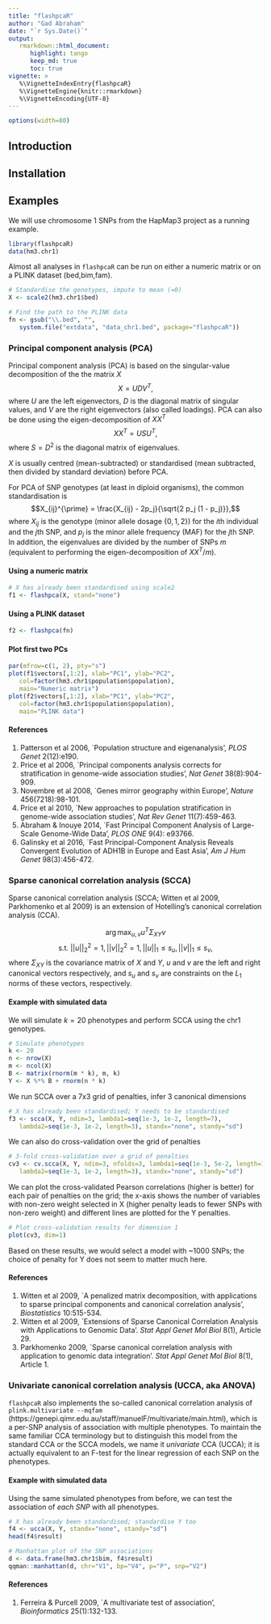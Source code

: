 ```yaml
---
title: "flashpcaR"
author: "Gad Abraham"
date: "`r Sys.Date()`"
output:
   rmarkdown::html_document:
      highlight: tango
      keep_md: true
      toc: true
vignette: >
   %\VignetteIndexEntry{flashpcaR}
   %\VignetteEngine{knitr::rmarkdown}
   %\VignetteEncoding{UTF-8}
---
```


```r
options(width=80)
```

## Introduction

## Installation

## Examples

We will use chromosome 1 SNPs from the HapMap3 project as a running example.


```r
library(flashpcaR)
data(hm3.chr1)
```

Almost all analyses in `flashpcaR` can be run on either a numeric matrix or on a PLINK dataset (bed,bim,fam).

```r
# Standardise the genotypes, impute to mean (=0)
X <- scale2(hm3.chr1$bed)
```

```r
# Find the path to the PLINK data
fn <- gsub("\\.bed", "",
   system.file("extdata", "data_chr1.bed", package="flashpcaR"))
```

### Principal component analysis (PCA)

Principal component analysis (PCA) is based on the singular-value decomposition
of the the matrix $X$
$$X = U D V^T,$$
where $U$ are the left eigenvectors, $D$ is the diagonal matrix of singular values, and $V$ are the right eigenvectors (also called loadings). PCA can also be done using the eigen-decomposition of $X X^T$
$$X X^T = U S U^T,$$ where $S=D^2$ is the diagonal matrix of eigenvalues.

$X$ is usually centred (mean-subtracted) or standardised (mean subtracted, then divided by standard deviation) before PCA.

For PCA of SNP genotypes (at least in diploid organisms), the common standardisation is
$$X_{ij}^{\prime} = \frac{X_{ij} - 2p_j}{\sqrt{2 p_j (1 - p_j)}},$$
where $X_{ij}$ is the genotype (minor allele dosage $\{0, 1, 2\}$) for the $i$th individual and the $j$th SNP, and $p_j$ is the minor allele frequency (MAF) for the $j$th SNP. In addition, the eigenvalues are divided by the number of SNPs $m$ (equivalent to performing the eigen-decomposition of $XX^T/m$).

#### Using a numeric matrix
```r
# X has already been standardised using scale2
f1 <- flashpca(X, stand="none")
```

#### Using a PLINK dataset
```r
f2 <- flashpca(fn)
```

#### Plot first two PCs
```r
par(mfrow=c(1, 2), pty="s")
plot(f1$vectors[,1:2], xlab="PC1", ylab="PC2",
   col=factor(hm3.chr1$population$population),
   main="Numeric matrix")
plot(f2$vectors[,1:2], xlab="PC1", ylab="PC2",
   col=factor(hm3.chr1$population$population),
   main="PLINK data")
```

#### References

1. Patterson et al 2006, `Population structure and eigenanalysis', _PLOS Genet_ 2(12):e190.
2. Price et al 2006, `Principal components analysis corrects for stratification in genome-wide association studies', _Nat Genet_ 38(8):904-909.
3. Novembre et al 2008, `Genes mirror geography within Europe', _Nature_ 456(7218):98-101.
4. Price et al 2010, `New approaches to population stratification in genome-wide association studies',
_Nat Rev Genet_ 11(7):459-463.
5. Abraham & Inouye 2014, `Fast Principal Component Analysis of Large-Scale Genome-Wide Data',
_PLOS ONE_  9(4): e93766.
6. Galinsky et al 2016, `Fast Principal-Component Analysis Reveals Convergent Evolution of ADH1B in Europe and East Asia', _Am J Hum Genet_ 98(3):456-472.

### Sparse canonical correlation analysis (SCCA)

Sparse canonical correlation analysis (SCCA; Witten et al 2009, Parkhomenko et al 2009) is an extension of
Hotelling's canonical correlation analysis (CCA).

$$\arg \max_{u, v} u^T \Sigma_{XY} v$$
$$\mbox{ s.t. } ||u||_2^2=1, ||v||_2^2=1, ||u||_1\le s_u, ||v||_1\le s_v,$$
where $\Sigma_{XY}$ is the covariance matrix of $X$ and $Y$, $u$ and $v$ are the left and right canonical vectors respectively, and $s_u$ and $s_v$ are constraints on the $L_1$ norms of these vectors, respectively.

#### Example with simulated data

We will simulate $k=20$ phenotypes and perform SCCA using the chr1 genotypes.

```r
# Simulate phenotypes
k <- 20
n <- nrow(X)
m <- ncol(X)
B <- matrix(rnorm(m * k), m, k)
Y <- X %*% B + rnorm(n * k)
```

We run SCCA over a 7x3 grid of penalties, infer 3 canonical dimensions
```r
# X has already been standardised; Y needs to be standardised
f3 <- scca(X, Y, ndim=3, lambda1=seq(1e-3, 1e-2, length=7),
   lambda2=seq(1e-3, 1e-2, length=3), standx="none", standy="sd")
```

We can also do cross-validation over the grid of penalties
```r
# 3-fold cross-validation over a grid of penalties
cv3 <- cv.scca(X, Y, ndim=3, nfolds=3, lambda1=seq(1e-3, 5e-2, length=7),
   lambda2=seq(1e-3, 1e-2, length=3), standx="none", standy="sd")
```

We can plot the cross-validated Pearson correlations (higher is better)
for each pair of penalties on the grid; the x-axis shows the number
of variables with non-zero weight selected in X (higher penalty leads
to fewer SNPs with non-zero weight) and different lines are plotted
for the Y penalties.
```r
# Plot cross-validation results for dimension 1
plot(cv3, dim=1)
```
Based on these results, we would select a model with ~1000 SNPs; the choice of 
penalty for Y does not seem to matter much here.

#### References

1. Witten et al 2009, `A penalized matrix decomposition, with applications to 
sparse principal components and canonical correlation analysis', _Biostatistics_ 10:515-534.
2. Witten et al 2009, `Extensions of Sparse Canonical Correlation Analysis with 
Applications to Genomic Data'. _Stat Appl Genet Mol Biol_ 8(1), Article 29.
2. Parkhomenko 2009, `Sparse canonical correlation analysis with application 
to genomic data integration'. _Stat Appl Genet Mol Biol_ 8(1), Article 1.

### Univariate canonical correlation analysis (UCCA, aka ANOVA)

`flashpcaR` also implements the so-called canonical correlation analysis of
`plink.multivariate --mqfam` (https://genepi.qimr.edu.au/staff/manuelF/multivariate/main.html),
which is a per-SNP analysis of association with multiple phenotypes.
To maintain the same familiar CCA terminology but to distinguish this
model from the standard CCA or the SCCA models,
we name it _univariate_ CCA (UCCA); it is actually equivalent to an
F-test for the linear regression of each SNP on the phenotypes.

#### Example with simulated data

Using the same simulated phenotypes from before, we can test the association
of _each SNP_ with all phenotypes.

```r
# X has already been standardised; standardise Y too
f4 <- ucca(X, Y, standx="none", standy="sd")
head(f4$result)

# Manhattan plot of the SNP associations
d <- data.frame(hm3.chr1$bim, f4$result)
qqman::manhattan(d, chr="V1", bp="V4", p="P", snp="V2")
```

#### References

1. Ferreira & Purcell 2009, `A multivariate test of association',
_Bioinformatics_ 25(1):132-133.
